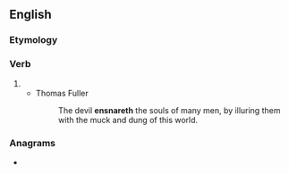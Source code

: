 ==English==

===Etymology===
{{suffix|en|ensnare|eth}}

===Verb===
{{head|en|verb form}}

# {{en-archaic third-person singular of|ensnare}}
#* Thomas Fuller
#*: The devil '''ensnareth''' the souls of many men, by illuring them with the muck and dung of this world.

===Anagrams===
* {{anagrams|en|thraneens}}